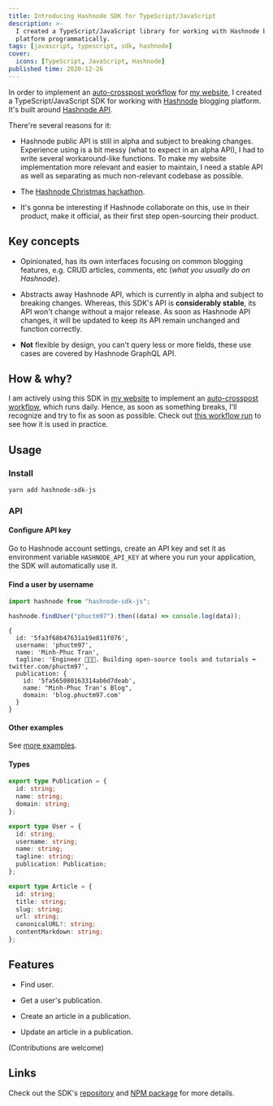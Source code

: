 ```yaml
---
title: Introducing Hashnode SDK for TypeScript/JavaScript
description: >-
  I created a TypeScript/JavaScript library for working with Hashnode blogging
  platform programmatically.
tags: [javascript, typescript, sdk, hashnode]
cover:
  icons: [TypeScript, JavaScript, Hashnode]
published time: 2020-12-26
---
```


In order to implement an [auto-crosspost workflow] for [my website], I created a
TypeScript/JavaScript SDK for working with [Hashnode] blogging platform. It's
built around [Hashnode API].

There're several reasons for it:

- Hashnode public API is still in alpha and subject to breaking changes.
  Experience using is a bit messy (what to expect in an alpha API), I had to
  write several workaround-like functions. To make my website implementation
  more relevant and easier to maintain, I need a stable API as well as
  separating as much non-relevant codebase as possible.

- The [Hashnode Christmas hackathon].

- It's gonna be interesting if Hashnode collaborate on this, use in their
  product, make it official, as their first step open-sourcing their product.

## Key concepts

- Opinionated, has its own interfaces focusing on common blogging features, e.g.
  CRUD articles, comments, etc (_what you usually do on Hashnode_).

- Abstracts away Hashnode API, which is currently in alpha and subject to
  breaking changes. Whereas, this SDK's API is **considerably stable**, its API
  won't change without a major release. As soon as Hashnode API changes, it will
  be updated to keep its API remain unchanged and function correctly.

- **Not** flexible by design, you can't query less or more fields, these use
  cases are covered by Hashnode GraphQL API.

## How & why?

I am actively using this SDK in [my website] to implement an [auto-crosspost
workflow], which runs daily. Hence, as soon as something breaks, I'll recognize
and try to fix as soon as possible. Check out [this workflow run] to see how it
is used in practice.

## Usage

### Install

```bash
yarn add hashnode-sdk-js
```

### API

#### Configure API key

Go to Hashnode account settings, create an API key and set it as environment
variable `HASHNODE_API_KEY` at where you run your application, the SDK will
automatically use it.

#### Find a user by username

```js
import hashnode from "hashnode-sdk-js";

hashnode.findUser("phuctm97").then((data) => console.log(data));
```

```
{
  id: '5fa3f68b47631a19e811f076',
  username: 'phuctm97',
  name: 'Minh-Phuc Tran',
  tagline: 'Engineer 👨🏻‍💻. Building open-source tools and tutorials ➡️ twitter.com/phuctm97',
  publication: {
    id: '5fa565080163314ab6d7deab',
    name: "Minh-Phuc Tran's Blog",
    domain: 'blog.phuctm97.com'
  }
}
```

#### Other examples

See [more examples][sdk examples].

#### Types

```ts
export type Publication = {
  id: string;
  name: string;
  domain: string;
};

export type User = {
  id: string;
  username: string;
  name: string;
  tagline: string;
  publication: Publication;
};

export type Article = {
  id: string;
  title: string;
  slug: string;
  url: string;
  canonicalURL?: string;
  contentMarkdown: string;
};
```

## Features

- Find user.

- Get a user's publication.

- Create an article in a publication.

- Update an article in a publication.

(Contributions are welcome)

## Links

Check out the SDK's [repository][sdk repo] and [NPM package][sdk package] for
more details.

<!-- Links -->

[@phuctm97]: https://twitter.com/phuctm97
[my website]: https://phuctm97.com
[auto-crosspost workflow]:
  https://github.com/phuctm97/phuctm97.com/actions/runs/445469015
[this workflow run]:
  https://github.com/phuctm97/phuctm97.com/runs/1611074422?check_suite_focus=true#step:7:9
[hashnode api]: https://api.hashnode.com
[hashnode]: https://hashnode.com
[hashnode christmas hackathon]:
  https://townhall.hashnode.com/hashnode-christmas-hackathon
[sdk examples]: https://github.com/phuctm97/hashnode-sdk-js/tree/master/examples
[sdk repo]: https://github.com/phuctm97/hashnode-sdk-js
[sdk package]: https://www.npmjs.com/package/hashnode-sdk-js
